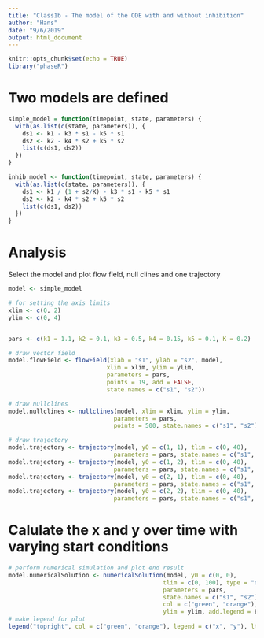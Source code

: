 ```yaml
---
title: "Class1b - The model of the ODE with and without inhibition"
author: "Hans"
date: "9/6/2019"
output: html_document
---
```


```r
knitr::opts_chunk$set(echo = TRUE)
library("phaseR")
```


# Two models are defined
```r
simple_model = function(timepoint, state, parameters) { 
  with(as.list(c(state, parameters)), {
    ds1 <- k1 - k3 * s1 - k5 * s1 
    ds2 <- k2 - k4 * s2 + k5 * s2 
    list(c(ds1, ds2))
  }) 
}
```


```r
inhib_model <- function(timepoint, state, parameters) { 
  with(as.list(c(state, parameters)), {
    ds1 <- k1 / (1 + s2/K) - k3 * s1 - k5 * s1 
    ds2 <- k2 - k4 * s2 + k5 * s2 
    list(c(ds1, ds2))
  }) 
}
```


# Analysis

Select the model and plot flow field, null clines and one trajectory

```r

model <- simple_model

# for setting the axis limits
xlim <- c(0, 2) 
ylim <- c(0, 4)


pars <- c(k1 = 1.1, k2 = 0.1, k3 = 0.5, k4 = 0.15, k5 = 0.1, K = 0.2)

# draw vector field
model.flowField <- flowField(xlab = "s1", ylab = "s2", model, 
                            xlim = xlim, ylim = ylim, 
                            parameters = pars, 
                            points = 19, add = FALSE, 
                            state.names = c("s1", "s2"))

# draw nullclines
model.nullclines <- nullclines(model, xlim = xlim, ylim = ylim,
                              parameters = pars,
                              points = 500, state.names = c("s1", "s2"))

# draw trajectory
model.trajectory <- trajectory(model, y0 = c(1, 1), tlim = c(0, 40), 
                              parameters = pars, state.names = c("s1", "s2"))
model.trajectory <- trajectory(model, y0 = c(1, 2), tlim = c(0, 40), 
                              parameters = pars, state.names = c("s1", "s2"))
model.trajectory <- trajectory(model, y0 = c(2, 1), tlim = c(0, 40), 
                              parameters = pars, state.names = c("s1", "s2"))
model.trajectory <- trajectory(model, y0 = c(2, 2), tlim = c(0, 40), 
                              parameters = pars, state.names = c("s1", "s2"))
```

# Calulate the x and y over time with varying start conditions
```r
# perform numerical simulation and plot end result
model.numericalSolution <- numericalSolution(model, y0 = c(0, 0), 
                                            tlim = c(0, 100), type = "one",
                                            parameters = pars,
                                            state.names = c("s1", "s2"),
                                            col = c("green", "orange"), 
                                            ylim = ylim, add.legend = F)
# make legend for plot
legend("topright", col = c("green", "orange"), legend = c("x", "y"), lty = 1)


```